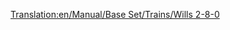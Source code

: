 [[Translation:en/Manual/Base Set/Trains/Wills 2-8-0]]
{{ru/Manual/Base Set/Trains/Поезда|Image=[[File:en/Manual/Base Set/Trains/Wills280.png]]
|Name=Wills 2-8-0
|Cost=£16,406 ($32.812)
|Speed=88 км/ч (55 миль/ч)
|Weight=145 т
|Power=1,100 л.с. (820 кВт)
|Annual=£2,132 ($4.264)
|Designed=1945
|Lifespan=21
|Capacity=нет
|Description=Единственный паровоз, доступный в арктическом и субтропическом климате.
|Real-life=Существуют различные 2-8-0 поезда. Неизвестно, на котором из них основан тот, что в игре.<br/>
Некоторые 2-8-0: [http://www.lner.info/locos/O/o.shtml] [http://www.lner.info/locos/P/p.shtml]
}}
